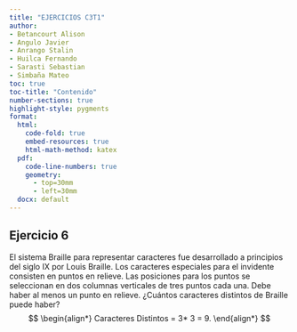 ```yaml
---
title: "EJERCICIOS C3T1"
author:
- Betancourt Alison
- Angulo Javier
- Anrango Stalin
- Huilca Fernando
- Sarasti Sebastian
- Simbaña Mateo
toc: true
toc-title: "Contenido"
number-sections: true   
highlight-style: pygments
format:
  html:
    code-fold: true
    embed-resources: true
    html-math-method: katex
  pdf:
    code-line-numbers: true
    geometry: 
      - top=30mm
      - left=30mm
  docx: default
---
```


## Ejercicio 6

El sistema Braille para representar caracteres fue desarrollado a
principios del siglo IX por Louis Braille. Los caracteres especiales
para el invidente consisten en puntos en relieve. Las posiciones
para los puntos se seleccionan en dos columnas verticales de tres puntos
cada una. Debe haber al menos un punto en relieve. ¿Cuántos
caracteres distintos de Braille puede haber?
$$
\begin{align*}
Caracteres Distintos = 3* 3 = 9.
\end{align*}
$$
